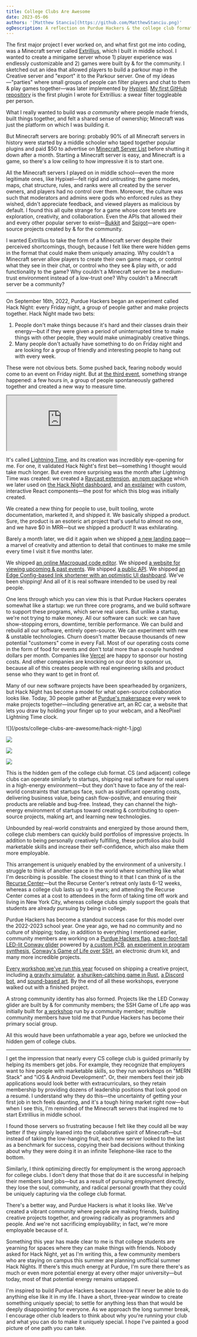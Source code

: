 ```yaml
---
title: College Clubs Are Awesome
date: 2023-05-06
authors: '[Matthew Stanciu](https://github.com/MatthewStanciu.png)'
ogDescription: A reflection on Purdue Hackers & the college club format
---
```


The first major project I ever worked on, and what first got me into coding, was a Minecraft server called [Extrillius](https://extrillius.wordpress.com), which I built in middle school. I wanted to create a minigame server whose 1) player experience was endlessly customizable and 2) games were built by & for the community. I sketched out an idea that allowed players to build a parkour map in the Creative server and "export" it to the Parkour server. One of my ideas—"parties" where small groups of people can filter players and chat to them & play games together—was later implemented by [Hypixel](https://hypixel.net/#:~:text=16%20minutes%20ago-,About%20Us,-Starting%20out%20as). [My first GitHub repository](https://github.com/MatthewStanciu/SwearToggle) is the first plugin I wrote for Extrillius: a swear filter toggleable per person.

What I really wanted to build was _a community_ where people made friends, built things together, and felt a shared sense of ownership; Minecraft was just the platform on which I was building it.

But Minecraft servers are boring: probably 90% of all Minecraft servers in history were started by a middle schooler who taped together popular plugins and paid $50 to advertise on [Minecraft Server List](https://minecraft-server-list.com/) before shutting it down after a month. Starting a Minecraft server is easy, and Minecraft is a game, so there's a low ceiling to how impressive it is to start one.

All the Minecraft servers I played on in middle school—even the more legitimate ones, like Hypixel—felt rigid and untrusting: the game modes, maps, chat structure, rules, and ranks were all created by the server owners, and players had no control over them. Moreover, the culture was such that moderators and admins were gods who enforced rules as they wished, didn't appreciate feedback, and viewed players as malicious by default. I found this all quite strange for a game whose core tenets are exploration, creativity, and collaboration. Even the APIs that allowed their and every other popular server to exist—[Bukkit](https://dev.bukkit.org/) and [Spigot](https://www.spigotmc.org/)—are open-source projects created by & for the community.

I wanted Extrillius to take the form of a Minecraft server despite their perceived shortcomings, though, because I felt like there were hidden gems in the format that could make them uniquely amazing. Why couldn't a Minecraft server allow players to create their own game maps, or control what they see in their chat, or control who they see & play with, or add functionality to the game? Why couldn't a Minecraft server be a medium-trust environment instead of a low-trust one? Why couldn't a Minecraft server be a community?

---

On September 16th, 2022, Purdue Hackers began an experiment called Hack Night: every Friday night, a group of people gather and make projects together. Hack Night made two bets:

1. People don't make things because it's hard and their classes drain their energy—but if they were given a period of uninterrupted time to make things with other people, they would make unimaginably creative things.
2. Many people don't actually have something to do on Friday night and are looking for a group of friendly and interesting people to hang out with every week.

These were not obvious bets. Some pushed back, fearing nobody would come to an event on Friday night. But at [the third event](https://events.purduehackers.com/hack-night-03), something strange happened: a few hours in, a group of people spontaneously gathered together and created a new way to measure time.

<div className="w-full sm:w-7/12 sm:mx-auto">
  <iframe
    src="https://lightning-time.vercel.app"
    className="w-full aspect-video rounded-lg"
  ></iframe>
</div>

It's called [Lightning Time](https://blog.purduehackers.com/posts/lightning-time), and its creation was incredibly eye-opening for me. For one, it validated Hack Night's first bet—something I thought would take much longer. But even more surprising was the month after Lightning Time was created: we created a [Raycast extension](https://www.raycast.com/MatthewStanciu/lightning-time), [an npm package](https://github.com/purduehackers/time) which we later used on [the Hack Night dashboard](https://github.com/purduehackers/night), and [an explainer](https://blog.purduehackers.com/posts/lightning-time) with custom, interactive React components—the post for which this blog was initially created.

We created a new thing for people to use, built tooling, wrote documentation, marketed it, and shipped it. We basically shipped a product. Sure, the product is an esoteric art project that's useful to almost no one, and we have $0 in MRR—but we shipped a product! It was exhilarating.

Barely a month later, we did it again when we shipped [a new landing page](https://blog.purduehackers.com/posts/2022-homepage)—a marvel of creativity and attention to detail that continues to make me smile every time I visit it five months later.

We shipped [an online Macroquad code editor](https://github.com/purduehackers/rust-mq-playground). We shipped [a website for viewing upcoming & past events](https://github.com/purduehackers/events). We shipped [a public API](https://github.com/purduehackers/api). We shipped [an Edge Config-based link shortener with an optimistic UI dashboard](https://github.com/purduehackers/puhack.horse). We've been shipping! And all of it is real software intended to be used by real people.

One lens through which you can view this is that Purdue Hackers operates somewhat like a startup: we run three core programs, and we build software to support these programs, which serve real users. But unlike a startup, we're not trying to make money. All our software can suck: we can have show-stopping errors, downtime, terrible performance. We can build and rebuild all our software, entirely open-source. We can experiment with new & unstable technologies. Churn doesn't matter because thousands of new potential "customers" come in every Fall. Most of our operating costs come in the form of food for events and don't total more than a couple hundred dollars per month. Companies like [Vercel](https://vercel.com/?utm_source=purdue-hackers&utm_campaign=oss) are happy to sponsor our hosting costs. And other companies are knocking on our door to sponsor us, because all of this creates people with real engineering skills and product sense who they want to get in front of.

Many of our new software projects have been spearheaded by organizers, but Hack Night has become a model for what open-source collaboration looks like. Today, 30 people gather at [Purdue's makerspace](https://www.purdue.edu/bidc/) every week to make projects together—including generative art, an RC car, a website that lets you draw by holding your finger up to your webcam, and a NeoPixel Lightning Time clock.

<div className="grid grid-cols-2 gap-2">
  ![](/posts/college-clubs-are-awesome/hack-night-1.jpg)

![](/posts/college-clubs-are-awesome/hack-night-2.jpg)

![](/posts/college-clubs-are-awesome/hack-night-3.jpeg)

![](/posts/college-clubs-are-awesome/hack-night-4.jpeg)

</div>

This is the hidden gem of the college club format. CS (and adjacent) college clubs can operate similarly to startups, shipping real software for real users in a high-energy environment—but they don't have to face any of the real-world constraints that startups face, such as significant operating costs, delivering business value, being cash flow-positive, and ensuring their products are reliable and bug-free. Instead, they can channel the high-energy environment of startups toward creating & contributing to open-source projects, making art, and learning new technologies.

Unbounded by real-world constraints and energized by those around them, college club members can quickly build portfolios of impressive projects. In addition to being personally creatively fulfilling, these portfolios also build marketable skills and increase their self-confidence, which also make them more employable.

This arrangement is uniquely enabled by the environment of a university. I struggle to think of another space in the world where something like what I'm describing is possible. The closest thing to it that I can think of is the [Recurse Center](https://www.recurse.com/)—but the Recurse Center's retreat only lasts 6-12 weeks, whereas a college club lasts up to 4 years; and attending the Recurse Center comes at a cost to attendees in the form of taking time off work and living in New York City, whereas college clubs simply support the goals that students are already pursuing by being in college.

Purdue Hackers has become a standout success case for this model over the 2022-2023 school year. One year ago, we had no community and no culture of shipping; today, in addition to everything I mentioned earlier, community members are working on a [Purdue Hackers flag](https://media.discordapp.net/attachments/905833672849113113/1103052038193033306/Screenshot_2023-05-02_at_4.14.36_PM.png?width=1474&height=936), [a two-foot-tall LED-lit Conway glider](https://media.discordapp.net/attachments/905833672849113113/1103052037899436092/Screenshot_2023-05-02_at_4.14.05_PM.png?width=1430&height=936) powered by [a custom PCB](https://media.discordapp.net/attachments/905833672849113113/1103052037664559194/Screenshot_2023-05-02_at_4.13.56_PM.png?width=880&height=936), [an experiment in program synthesis](https://mkhan45.github.io/learning_synthesis/), [Conway's Game of Life over SSH](https://media.discordapp.net/attachments/905833672849113113/1103052694693871657/Screenshot_2023-05-02_at_4.17.26_PM.png?width=1322&height=936), an electronic drum kit, and many more incredible projects.

[Every workshop we've run this year](https://events.purduehackers.com) focused on shipping a creative project, including [a gravity simulator](https://events.purduehackers.com/gravity-simulator-workshop), [a shuriken-catching game in Rust](https://events.purduehackers.com/rust-game-workshop), [a Discord bot](https://events.purduehackers.com/discord-bot-workshop), and [sound-based art](https://events.purduehackers.com/sound-galaxy). By the end of all these workshops, everyone walked out with a finished project.

A strong community identity has also formed. Projects like the LED Conway glider are built by & for community members; the SSH Game of Life app was initially built for [a workshop](https://events.purduehackers.com/go-game-of-life-workshop) run by a community member; multiple community members have told me that Purdue Hackers has become their primary social group.

All this would have been unfathomable a year ago, before we unlocked the hidden gem of college clubs.

---

I get the impression that nearly every CS college club is guided primarily by helping its members get jobs. For example, they recognize that employers want to hire people with marketable skills, so they run workshops on "MERN Stack" and "iOS & Android Development". Or, their members feel their job applications would look better with extracurriculars, so they retain membership by providing dozens of leadership positions that look good on a resumé. I understand why they do this—the uncertainty of getting your first job in tech feels daunting, and it's a tough hiring market right now—but when I see this, I'm reminded of the Minecraft servers that inspired me to start Extrillius in middle school.

I found those servers so frustrating because I felt like they could all be way better if they simply leaned into the collaborative spirit of Minecraft—but instead of taking the low-hanging fruit, each new server looked to the last as a benchmark for success, copying their bad decisions without thinking about why they were doing it in an infinite Telephone-like race to the bottom.

Similarly, I think optimizing directly for employment is the wrong approach for college clubs. I don't deny that those that do it are successful in helping their members land jobs—but as a result of pursuing employment directly, they lose the soul, community, and radical personal growth that they could be uniquely capturing via the college club format.

There's a better way, and Purdue Hackers is what it looks like. We've created a vibrant community where people are making friends, building creative projects together, and growing radically as programmers and people. And we're not sacrificing employability; in fact, we're more employable because of it.

Something this year has made clear to me is that college students are yearning for spaces where they can make things with friends. Nobody asked for Hack Night, yet as I'm writing this, a few community members who are staying on campus this summer are planning unofficial summer Hack Nights. If there's this much energy at Purdue, I'm sure there there's as much or even more potential energy at every other major university—but today, most of that potential energy remains untapped.

I'm inspired to build Purdue Hackers because I know I'll never be able to do anything else like it in my life. I have a short, three-year window to create something uniquely special; to settle for anything less than that would be deeply disappointing for everyone. As we approach the long summer break, I encourage other club leaders to think about why you're running your club and what you can do to make it uniquely special. I hope I've painted a good picture of one path you can take.
